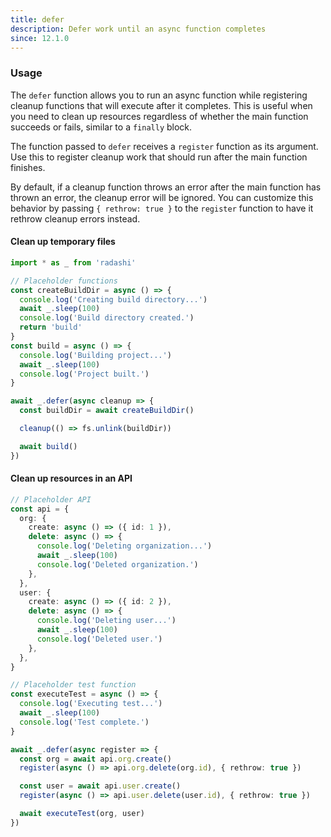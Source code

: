 ```yaml
---
title: defer
description: Defer work until an async function completes
since: 12.1.0
---
```


### Usage

The `defer` function allows you to run an async function while registering cleanup functions that will execute after it completes. This is useful when you need to clean up resources regardless of whether the main function succeeds or fails, similar to a `finally` block.

The function passed to `defer` receives a `register` function as its argument. Use this to register cleanup work that should run after the main function finishes.

By default, if a cleanup function throws an error after the main function has thrown an error, the cleanup error will be ignored. You can customize this behavior by passing `{ rethrow: true }` to the `register` function to have it rethrow cleanup errors instead.

#### Clean up temporary files

```ts
import * as _ from 'radashi'

// Placeholder functions
const createBuildDir = async () => {
  console.log('Creating build directory...')
  await _.sleep(100)
  console.log('Build directory created.')
  return 'build'
}
const build = async () => {
  console.log('Building project...')
  await _.sleep(100)
  console.log('Project built.')
}

await _.defer(async cleanup => {
  const buildDir = await createBuildDir()

  cleanup(() => fs.unlink(buildDir))

  await build()
})
```

#### Clean up resources in an API

```ts
// Placeholder API
const api = {
  org: {
    create: async () => ({ id: 1 }),
    delete: async () => {
      console.log('Deleting organization...')
      await _.sleep(100)
      console.log('Deleted organization.')
    },
  },
  user: {
    create: async () => ({ id: 2 }),
    delete: async () => {
      console.log('Deleting user...')
      await _.sleep(100)
      console.log('Deleted user.')
    },
  },
}

// Placeholder test function
const executeTest = async () => {
  console.log('Executing test...')
  await _.sleep(100)
  console.log('Test complete.')
}

await _.defer(async register => {
  const org = await api.org.create()
  register(async () => api.org.delete(org.id), { rethrow: true })

  const user = await api.user.create()
  register(async () => api.user.delete(user.id), { rethrow: true })

  await executeTest(org, user)
})
```
